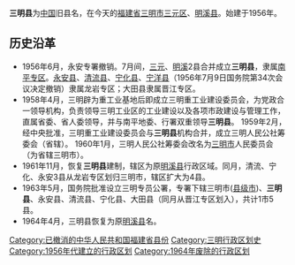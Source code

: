 '''三明县'''为[[中国|中国]]旧县名，在今天的[[福建省|福建省]][[三明市|三明市]][[三元区|三元区]]、[[明溪县|明溪县]]。始建于1956年。
==历史沿革==
*1956年6月，永安专署撤销。7月间，[[三元县|三元]]、[[明溪|明溪]]2县合并成立'''三明县'''，隶属[[南平专区|南平专区]]。[[永安县_(福建省)|永安县]]、[[清流县|清流县]]、[[宁化县|宁化县]]、[[宁洋县|宁洋县]]（1956年7月9日国务院第34次会议决定撤销）隶属龙岩专区；大田县隶属晋江专区。 
*1958年4月，三明辟为重工业基地后即成立三明重工业建设委员会，为党政合一领导机构，负责领导三明工业区的工业建设以及各项市政建设与管理工作，直属省委、省人委领导，并与南平地委、行署双重领导'''三明县'''。 1959年2月，经中央批准，三明重工业建设委员会与'''三明县'''机构合并，成立三明人民公社筹委会（省辖）。 1960年1月，三明人民公社筹委会改名为[[三明市|三明市]]人民委员会（为省辖三明市）。 
*1961年11月，恢复'''三明县'''建制，辖区为原[[明溪县|明溪县]]行政区域。同月，清流、宁化、永安3县从龙岩专区划归三明市，辖区扩大为4县。 
*1963年5月，国务院批准设立三明专员公署，专署下辖三明市([[县级市|县级市]])、'''三明县'''、永安县、清流县、宁化县、大田县（同月从晋江专区划入），共计1市5县。 
*1964年4月，三明县恢复为原[[明溪县|明溪县]]名。
{{福建行政区划小作品}}
{{DEFAULTSORT:Sanming Xian}}

[[Category:已撤消的中华人民共和国福建省县份|Category:已撤消的中华人民共和国福建省县份]]
[[Category:三明行政区划史|Category:三明行政区划史]]
[[Category:1956年代建立的行政区划|Category:1956年代建立的行政区划]]
[[Category:1964年废除的行政区划|Category:1964年废除的行政区划]]